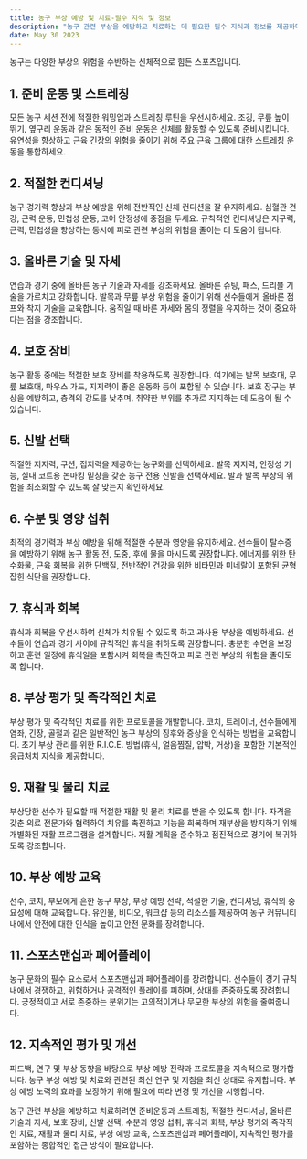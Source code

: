 ```yaml
---
title: 농구 부상 예방 및 치료-필수 지식 및 정보
description: "농구 관련 부상을 예방하고 치료하는 데 필요한 필수 지식과 정보를 제공하며, 특히 농구에 맞춰져 있습니다."
date: May 30 2023
---
```


농구는 다양한 부상의 위험을 수반하는 신체적으로 힘든 스포츠입니다. 

## 1. 준비 운동 및 스트레칭
모든 농구 세션 전에 적절한 워밍업과 스트레칭 루틴을 우선시하세요. 조깅, 무릎 높이 뛰기, 옆구리 운동과 같은 동적인 준비 운동은 신체를 활동할 수 있도록 준비시킵니다. 유연성을 향상하고 근육 긴장의 위험을 줄이기 위해 주요 근육 그룹에 대한 스트레칭 운동을 통합하세요.

## 2. 적절한 컨디셔닝
농구 경기력 향상과 부상 예방을 위해 전반적인 신체 컨디션을 잘 유지하세요. 심혈관 건강, 근력 운동, 민첩성 운동, 코어 안정성에 중점을 두세요. 규칙적인 컨디셔닝은 지구력, 근력, 민첩성을 향상하는 동시에 피로 관련 부상의 위험을 줄이는 데 도움이 됩니다.

## 3. 올바른 기술 및 자세
연습과 경기 중에 올바른 농구 기술과 자세를 강조하세요. 올바른 슈팅, 패스, 드리블 기술을 가르치고 강화합니다. 발목과 무릎 부상 위험을 줄이기 위해 선수들에게 올바른 점프와 착지 기술을 교육합니다. 움직일 때 바른 자세와 몸의 정렬을 유지하는 것이 중요하다는 점을 강조합니다.

## 4. 보호 장비
농구 활동 중에는 적절한 보호 장비를 착용하도록 권장합니다. 여기에는 발목 보호대, 무릎 보호대, 마우스 가드, 지지력이 좋은 운동화 등이 포함될 수 있습니다. 보호 장구는 부상을 예방하고, 충격의 강도를 낮추며, 취약한 부위를 추가로 지지하는 데 도움이 될 수 있습니다.

## 5. 신발 선택
적절한 지지력, 쿠션, 접지력을 제공하는 농구화를 선택하세요. 발목 지지력, 안정성 기능, 실내 코트용 논마킹 밑창을 갖춘 농구 전용 신발을 선택하세요. 발과 발목 부상의 위험을 최소화할 수 있도록 잘 맞는지 확인하세요.

## 6. 수분 및 영양 섭취
최적의 경기력과 부상 예방을 위해 적절한 수분과 영양을 유지하세요. 선수들이 탈수증을 예방하기 위해 농구 활동 전, 도중, 후에 물을 마시도록 권장합니다. 에너지를 위한 탄수화물, 근육 회복을 위한 단백질, 전반적인 건강을 위한 비타민과 미네랄이 포함된 균형 잡힌 식단을 권장합니다.

## 7. 휴식과 회복
휴식과 회복을 우선시하여 신체가 치유될 수 있도록 하고 과사용 부상을 예방하세요. 선수들이 연습과 경기 사이에 규칙적인 휴식을 취하도록 권장합니다. 충분한 수면을 보장하고 훈련 일정에 휴식일을 포함시켜 회복을 촉진하고 피로 관련 부상의 위험을 줄이도록 합니다.

## 8. 부상 평가 및 즉각적인 치료
부상 평가 및 즉각적인 치료를 위한 프로토콜을 개발합니다. 코치, 트레이너, 선수들에게 염좌, 긴장, 골절과 같은 일반적인 농구 부상의 징후와 증상을 인식하는 방법을 교육합니다. 초기 부상 관리를 위한 R.I.C.E. 방법(휴식, 얼음찜질, 압박, 거상)을 포함한 기본적인 응급처치 지식을 제공합니다.

## 9. 재활 및 물리 치료
부상당한 선수가 필요할 때 적절한 재활 및 물리 치료를 받을 수 있도록 합니다. 자격을 갖춘 의료 전문가와 협력하여 치유를 촉진하고 기능을 회복하며 재부상을 방지하기 위해 개별화된 재활 프로그램을 설계합니다. 재활 계획을 준수하고 점진적으로 경기에 복귀하도록 강조합니다.

## 10. 부상 예방 교육
선수, 코치, 부모에게 흔한 농구 부상, 부상 예방 전략, 적절한 기술, 컨디셔닝, 휴식의 중요성에 대해 교육합니다. 유인물, 비디오, 워크샵 등의 리소스를 제공하여 농구 커뮤니티 내에서 안전에 대한 인식을 높이고 안전 문화를 장려합니다.

## 11. 스포츠맨십과 페어플레이
농구 문화의 필수 요소로서 스포츠맨십과 페어플레이를 장려합니다. 선수들이 경기 규칙 내에서 경쟁하고, 위험하거나 공격적인 플레이를 피하며, 상대를 존중하도록 장려합니다. 긍정적이고 서로 존중하는 분위기는 고의적이거나 무모한 부상의 위험을 줄여줍니다.

## 12. 지속적인 평가 및 개선
피드백, 연구 및 부상 동향을 바탕으로 부상 예방 전략과 프로토콜을 지속적으로 평가합니다. 농구 부상 예방 및 치료와 관련된 최신 연구 및 지침을 최신 상태로 유지합니다. 부상 예방 노력의 효과를 보장하기 위해 필요에 따라 변경 및 개선을 시행합니다.

농구 관련 부상을 예방하고 치료하려면 준비운동과 스트레칭, 적절한 컨디셔닝, 올바른 기술과 자세, 보호 장비, 신발 선택, 수분과 영양 섭취, 휴식과 회복, 부상 평가와 즉각적인 치료, 재활과 물리 치료, 부상 예방 교육, 스포츠맨십과 페어플레이, 지속적인 평가를 포함하는 종합적인 접근 방식이 필요합니다. 
